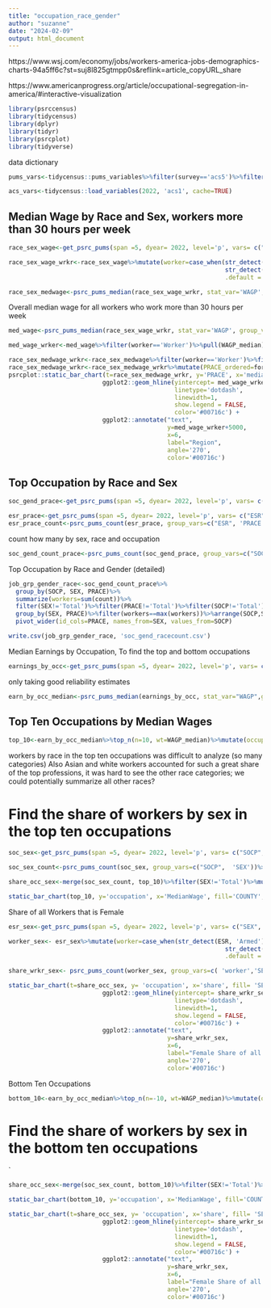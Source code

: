 ```yaml
---
title: "occupation_race_gender"
author: "suzanne"
date: "2024-02-09"
output: html_document
---
```

https://www.wsj.com/economy/jobs/workers-america-jobs-demographics-charts-94a5ff6c?st=suj8l825gtmpp0s&reflink=article_copyURL_share

https://www.americanprogress.org/article/occupational-segregation-in-america/#interactive-visualization


```r
library(psrccensus)
library(tidycensus)
library(dplyr)
library(tidyr)
library(psrcplot)
library(tidyverse)

```

data dictionary
```r
pums_vars<-tidycensus::pums_variables%>%filter(survey=='acs5')%>%filter(year==2022)

```

```r
acs_vars<-tidycensus::load_variables(2022, 'acs1', cache=TRUE)
```

## Median Wage by Race and Sex, workers more than 30 hours per week
```r
race_sex_wage<-get_psrc_pums(span =5, dyear= 2022, level='p', vars= c("SEX", "PRACE", "WAGP", 'ESR', 'WKHP'))%>%filter(WKHP>30)

```
```r

race_sex_wage_wrkr<-race_sex_wage%>%mutate(worker=case_when(str_detect(ESR, 'Armed') ~'Worker',
                                                            str_detect(ESR, 'Civilian')~'Worker',
                                                            .default = 'Not Worker'))
```

```r
race_sex_medwage<-psrc_pums_median(race_sex_wage_wrkr, stat_var='WAGP', group_vars=c('SEX', 'PRACE','worker'))
```

Overall median wage for all workers who work more than 30 hours per week
```r
med_wage<-psrc_pums_median(race_sex_wage_wrkr, stat_var='WAGP', group_vars=c('worker'))
```

```r
med_wage_wrker<-med_wage%>%filter(worker=='Worker')%>%pull(WAGP_median)


```



```r
race_sex_medwage_wrkr<-race_sex_medwage%>%filter(worker=='Worker')%>%filter(worker!='Total')%>%filter(PRACE!='Total') %>%filter(SEX != 'Total')%>%mutate(median_wage_rd=round(WAGP_median,-3))
race_sex_medwage_wrkr<-race_sex_medwage_wrkr%>%mutate(PRACE_ordered=forcats::fct_reorder(PRACE, -median_wage_rd))
psrcplot::static_bar_chart(t=race_sex_medwage_wrkr, y='PRACE', x='median_wage_rd', fill='SEX', est='currency', moe='WAGP_median_moe')+
                          ggplot2::geom_hline(yintercept= med_wage_wrker, 
                                              linetype='dotdash', 
                                              linewidth=1, 
                                              show.legend = FALSE, 
                                              color='#00716c') +
                          ggplot2::annotate("text", 
                                            y=med_wage_wrker+5000, 
                                            x=6, 
                                            label="Region",
                                            angle='270', 
                                            color='#00716c')
```



## Top Occupation by Race and Sex

```r
soc_gend_prace<-get_psrc_pums(span =5, dyear= 2022, level='p', vars= c("SOCP", "SEX", "PRACE"))
```

```r
esr_prace<-get_psrc_pums(span =5, dyear= 2022, level='p', vars= c("ESR", "PRACE"))
esr_prace_count<-psrc_pums_count(esr_prace, group_vars=c("ESR", 'PRACE'))

```


count how many by sex, race and occupation
```r
soc_gend_count_prace<-psrc_pums_count(soc_gend_prace, group_vars=c("SOCP", "SEX", 'PRACE'))

```
Top Occupation by Race and Gender (detailed)

```r
job_grp_gender_race<-soc_gend_count_prace%>%
  group_by(SOCP, SEX, PRACE)%>%
  summarize(workers=sum(count))%>%
  filter(SEX!='Total')%>%filter(PRACE!='Total')%>%filter(SOCP!='Total')%>%
  group_by(SEX, PRACE)%>%filter(workers==max(workers))%>%arrange(SOCP,SEX, PRACE)%>%
  pivot_wider(id_cols=PRACE, names_from=SEX, values_from=SOCP)
```

```r
write.csv(job_grp_gender_race, 'soc_gend_racecount.csv')
```



Median Earnings by Occupation, To find the top and bottom occupations
```r
earnings_by_occ<-get_psrc_pums(span =5, dyear= 2022, level='p', vars= c("SOCP", "WAGP"))
```
only taking good reliability estimates
```r
earn_by_occ_median<-psrc_pums_median(earnings_by_occ, stat_var="WAGP",group_vars= c('SOCP'),rr=TRUE)%>%filter(COUNTY=='Region' & reliability=='good')
```
## Top Ten Occupations by Median Wages
```r
top_10<-earn_by_occ_median%>%top_n(n=10, wt=WAGP_median)%>%mutate(occupation=forcats::fct_reorder(substr(SOCP,5,25), -WAGP_median))%>%mutate(MedianWage=round(WAGP_median, -3))

```

workers by race in the top ten occupations was difficult to analyze (so many categories) Also Asian and white workers accounted for such a great share of the top professions, it was hard to see the other race categories; we could potentially summarize all other races?

# Find the share of workers by sex in the top ten occupations

```r
soc_sex<-get_psrc_pums(span =5, dyear= 2022, level='p', vars= c("SOCP", "SEX"))

```

```r
soc_sex_count<-psrc_pums_count(soc_sex, group_vars=c("SOCP",  'SEX'))%>%filter(COUNTY=='Region')
```

```r
share_occ_sex<-merge(soc_sex_count, top_10)%>%filter(SEX!='Total')%>%mutate(occupation=forcats::fct_reorder(substr(SOCP,5,25), -WAGP_median))
```
```r

static_bar_chart(top_10, y='occupation', x='MedianWage', fill='COUNTY', est='currency' )
```

Share of all Workers that is Female

```r
esr_sex<-get_psrc_pums(span =5, dyear= 2022, level='p', vars= c("SEX",  'ESR'))
```

```r
worker_sex<- esr_sex%>%mutate(worker=case_when(str_detect(ESR, 'Armed') ~'Worker',
                                                            str_detect(ESR, 'Civilian')~'Worker',
                                                            .default = 'Not Worker'))
```


```r
share_wrkr_sex<- psrc_pums_count(worker_sex, group_vars=c( 'worker','SEX'))%>%filter(worker=='Worker' & SEX=='Female')%>%pull(share)
```

```r
static_bar_chart(t=share_occ_sex, y= 'occupation', x='share', fill= 'SEX', pos='stack')+
                          ggplot2::geom_hline(yintercept= share_wrkr_sex, 
                                              linetype='dotdash', 
                                              linewidth=1, 
                                              show.legend = FALSE, 
                                              color='#00716c') +
                          ggplot2::annotate("text", 
                                            y=share_wrkr_sex, 
                                            x=6, 
                                            label="Female Share of all Workers",
                                            angle='270', 
                                            color='#00716c')
```

Bottom Ten Occupations

```r
bottom_10<-earn_by_occ_median%>%top_n(n=-10, wt=WAGP_median)%>%mutate(occupation=forcats::fct_reorder(substr(SOCP,5,25), -WAGP_median))%>%mutate(MedianWage=round(WAGP_median, -3))

```


# Find the share of workers by sex in the bottom ten occupations

`

```r
share_occ_sex<-merge(soc_sex_count, bottom_10)%>%filter(SEX!='Total')%>%mutate(occupation=forcats::fct_reorder(substr(SOCP,5,25), -WAGP_median))
```

```r

static_bar_chart(bottom_10, y='occupation', x='MedianWage', fill='COUNTY', est='currency' )
```

```r
static_bar_chart(t=share_occ_sex, y= 'occupation', x='share', fill= 'SEX', pos='stack')+
                          ggplot2::geom_hline(yintercept= share_wrkr_sex, 
                                              linetype='dotdash', 
                                              linewidth=1, 
                                              show.legend = FALSE, 
                                              color='#00716c') +
                          ggplot2::annotate("text", 
                                            y=share_wrkr_sex, 
                                            x=6, 
                                            label="Female Share of all Workers",
                                            angle='270', 
                                            color='#00716c')
```
